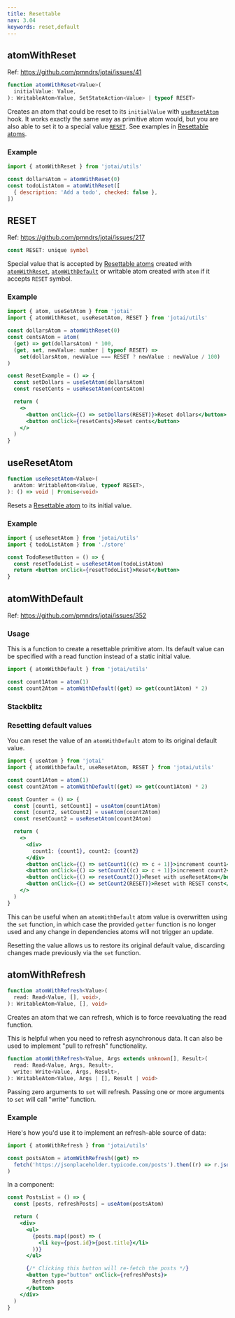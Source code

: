 ```yaml
---
title: Resettable
nav: 3.04
keywords: reset,default
---
```


## atomWithReset

Ref: https://github.com/pmndrs/jotai/issues/41

```ts
function atomWithReset<Value>(
  initialValue: Value,
): WritableAtom<Value, SetStateAction<Value> | typeof RESET>
```

Creates an atom that could be reset to its `initialValue` with
[`useResetAtom`](use-reset-atom.mdx) hook. It works exactly the same
way as primitive atom would, but you are also able to set it to a special value
[`RESET`](reset.mdx). See examples in [Resettable atoms](../utilities/resettable.mdx).

### Example

```js
import { atomWithReset } from 'jotai/utils'

const dollarsAtom = atomWithReset(0)
const todoListAtom = atomWithReset([
  { description: 'Add a todo', checked: false },
])
```

## RESET

Ref: https://github.com/pmndrs/jotai/issues/217

```ts
const RESET: unique symbol
```

Special value that is accepted by [Resettable atoms](../utilities/resettable.mdx)
created with [`atomWithReset`](../utilities/resettable.mdx), [`atomWithDefault`](../utilities/resettable.mdx)
or writable atom created with `atom` if it accepts `RESET` symbol.

### Example

```jsx
import { atom, useSetAtom } from 'jotai'
import { atomWithReset, useResetAtom, RESET } from 'jotai/utils'

const dollarsAtom = atomWithReset(0)
const centsAtom = atom(
  (get) => get(dollarsAtom) * 100,
  (get, set, newValue: number | typeof RESET) =>
    set(dollarsAtom, newValue === RESET ? newValue : newValue / 100)
)

const ResetExample = () => {
  const setDollars = useSetAtom(dollarsAtom)
  const resetCents = useResetAtom(centsAtom)

  return (
    <>
      <button onClick={() => setDollars(RESET)}>Reset dollars</button>
      <button onClick={resetCents}>Reset cents</button>
    </>
  )
}
```

## useResetAtom

```ts
function useResetAtom<Value>(
  anAtom: WritableAtom<Value, typeof RESET>,
): () => void | Promise<void>
```

Resets a [Resettable atom](../utilities/resettable.mdx) to its initial value.

### Example

```jsx
import { useResetAtom } from 'jotai/utils'
import { todoListAtom } from './store'

const TodoResetButton = () => {
  const resetTodoList = useResetAtom(todoListAtom)
  return <button onClick={resetTodoList}>Reset</button>
}
```

## atomWithDefault

Ref: https://github.com/pmndrs/jotai/issues/352

### Usage

This is a function to create a resettable primitive atom.
Its default value can be specified with a read function instead of a static initial value.

```js
import { atomWithDefault } from 'jotai/utils'

const count1Atom = atom(1)
const count2Atom = atomWithDefault((get) => get(count1Atom) * 2)
```

### Stackblitz

<Stackblitz id="vitejs-vite-gffb5v" file="src%2FApp.tsx" />

### Resetting default values

You can reset the value of an `atomWithDefault` atom to its original default value.

```jsx
import { useAtom } from 'jotai'
import { atomWithDefault, useResetAtom, RESET } from 'jotai/utils'

const count1Atom = atom(1)
const count2Atom = atomWithDefault((get) => get(count1Atom) * 2)

const Counter = () => {
  const [count1, setCount1] = useAtom(count1Atom)
  const [count2, setCount2] = useAtom(count2Atom)
  const resetCount2 = useResetAtom(count2Atom)

  return (
    <>
      <div>
        count1: {count1}, count2: {count2}
      </div>
      <button onClick={() => setCount1((c) => c + 1)}>increment count1</button>
      <button onClick={() => setCount2((c) => c + 1)}>increment count2</button>
      <button onClick={() => resetCount2()}>Reset with useResetAtom</button>
      <button onClick={() => setCount2(RESET)}>Reset with RESET const</button>
    </>
  )
}
```

This can be useful when an `atomWithDefault` atom value is overwritten
using the `set` function, in which case the provided `getter` function
is no longer used and any change in dependencies atoms will not trigger an update.

Resetting the value allows us to restore its original default value,
discarding changes made previously via the `set` function.

## atomWithRefresh

```ts
function atomWithRefresh<Value>(
  read: Read<Value, [], void>,
): WritableAtom<Value, [], void>
```

Creates an atom that we can refresh,
which is to force reevaluating the read function.

This is helpful when you need to refresh asynchronous data.
It can also be used to implement "pull to refresh" functionality.

```ts
function atomWithRefresh<Value, Args extends unknown[], Result>(
  read: Read<Value, Args, Result>,
  write: Write<Value, Args, Result>,
): WritableAtom<Value, Args | [], Result | void>
```

Passing zero arguments to `set` will refresh.
Passing one or more arguments to `set` will call "write" function.

### Example

Here's how you'd use it to implement an refresh-able source of data:

```js
import { atomWithRefresh } from 'jotai/utils'

const postsAtom = atomWithRefresh((get) =>
  fetch('https://jsonplaceholder.typicode.com/posts').then((r) => r.json()),
)
```

In a component:

```jsx
const PostsList = () => {
  const [posts, refreshPosts] = useAtom(postsAtom)

  return (
    <div>
      <ul>
        {posts.map((post) => (
          <li key={post.id}>{post.title}</li>
        ))}
      </ul>

      {/* Clicking this button will re-fetch the posts */}
      <button type="button" onClick={refreshPosts}>
        Refresh posts
      </button>
    </div>
  )
}
```
